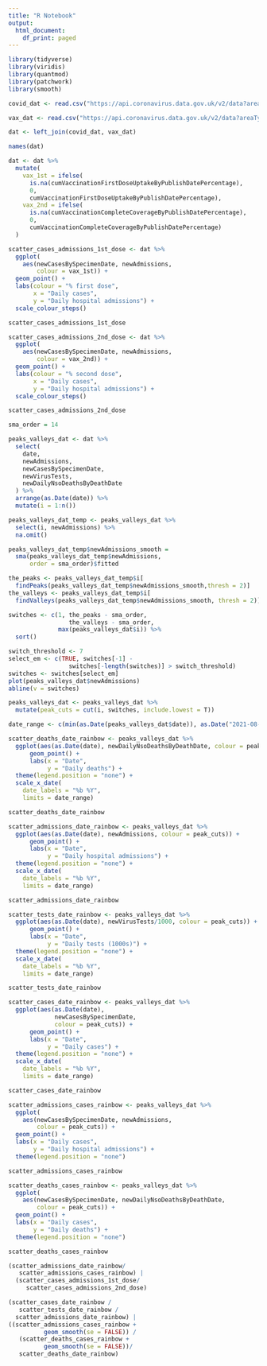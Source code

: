 ```yaml
---
title: "R Notebook"
output:
  html_document:
    df_print: paged
---
```


```r
library(tidyverse)
library(viridis)
library(quantmod)
library(patchwork)
library(smooth)
```



```r
covid_dat <- read.csv("https://api.coronavirus.data.gov.uk/v2/data?areaType=overview&metric=newAdmissions&metric=newCasesBySpecimenDate&metric=newDailyNsoDeathsByDeathDate&metric=newVirusTests&format=csv")
```


```r
vax_dat <- read.csv("https://api.coronavirus.data.gov.uk/v2/data?areaType=overview&metric=cumVaccinationCompleteCoverageByPublishDatePercentage&metric=cumVaccinationFirstDoseUptakeByPublishDatePercentage&format=csv")
```


```r
dat <- left_join(covid_dat, vax_dat)
```


```r
names(dat)
```

```r
dat <- dat %>%
  mutate(
    vax_1st = ifelse(
      is.na(cumVaccinationFirstDoseUptakeByPublishDatePercentage),
      0, 
      cumVaccinationFirstDoseUptakeByPublishDatePercentage),
    vax_2nd = ifelse(
      is.na(cumVaccinationCompleteCoverageByPublishDatePercentage),
      0, 
      cumVaccinationCompleteCoverageByPublishDatePercentage)
  )
```



```r
scatter_cases_admissions_1st_dose <- dat %>%
  ggplot(
    aes(newCasesBySpecimenDate, newAdmissions,
        colour = vax_1st)) +
  geom_point() +
  labs(colour = "% first dose",
       x = "Daily cases",
       y = "Daily hospital admissions") +
  scale_colour_steps()

scatter_cases_admissions_1st_dose
```


```r
scatter_cases_admissions_2nd_dose <- dat %>%
  ggplot(
    aes(newCasesBySpecimenDate, newAdmissions,
        colour = vax_2nd)) +
  geom_point() +
  labs(colour = "% second dose",
       x = "Daily cases",
       y = "Daily hospital admissions") +
  scale_colour_steps()

scatter_cases_admissions_2nd_dose
```


```r
sma_order = 14
```


```r
peaks_valleys_dat <- dat %>%
  select(
    date,
    newAdmissions,
    newCasesBySpecimenDate,
    newVirusTests,
    newDailyNsoDeathsByDeathDate
  ) %>%
  arrange(as.Date(date)) %>%
  mutate(i = 1:n())

peaks_valleys_dat_temp <- peaks_valleys_dat %>%
  select(i, newAdmissions) %>%
  na.omit()

peaks_valleys_dat_temp$newAdmissions_smooth =
  sma(peaks_valleys_dat_temp$newAdmissions,
      order = sma_order)$fitted
```



```r
the_peaks <- peaks_valleys_dat_temp$i[
  findPeaks(peaks_valleys_dat_temp$newAdmissions_smooth,thresh = 2)]
the_valleys <- peaks_valleys_dat_temp$i[
  findValleys(peaks_valleys_dat_temp$newAdmissions_smooth, thresh = 2)]

switches <- c(1, the_peaks - sma_order,
                 the_valleys - sma_order,
              max(peaks_valleys_dat$i)) %>%
  sort()

switch_threshold <- 7
select_em <- c(TRUE, switches[-1] -
                 switches[-length(switches)] > switch_threshold)
switches <- switches[select_em]
plot(peaks_valleys_dat$newAdmissions)
abline(v = switches)
```




```r
peaks_valleys_dat <- peaks_valleys_dat %>% 
  mutate(peak_cuts = cut(i, switches, include.lowest = T))
```

```r
date_range <- c(min(as.Date(peaks_valleys_dat$date)), as.Date("2021-08-01"))
```

```r
scatter_deaths_date_rainbow <- peaks_valleys_dat %>%
  ggplot(aes(as.Date(date), newDailyNsoDeathsByDeathDate, colour = peak_cuts)) +
      geom_point() +
      labs(x = "Date",
           y = "Daily deaths") +
  theme(legend.position = "none") +
  scale_x_date(
    date_labels = "%b %Y",
    limits = date_range)

scatter_deaths_date_rainbow
```

```r
scatter_admissions_date_rainbow <- peaks_valleys_dat %>%
  ggplot(aes(as.Date(date), newAdmissions, colour = peak_cuts)) +
      geom_point() +
      labs(x = "Date",
           y = "Daily hospital admissions") +
  theme(legend.position = "none") +
  scale_x_date(
    date_labels = "%b %Y",
    limits = date_range)

scatter_admissions_date_rainbow
```


```r
scatter_tests_date_rainbow <- peaks_valleys_dat %>%
  ggplot(aes(as.Date(date), newVirusTests/1000, colour = peak_cuts)) +
      geom_point() +
      labs(x = "Date",
           y = "Daily tests (1000s)") +
  theme(legend.position = "none") +
  scale_x_date(
    date_labels = "%b %Y",
    limits = date_range)

scatter_tests_date_rainbow
```

```r
scatter_cases_date_rainbow <- peaks_valleys_dat %>%
  ggplot(aes(as.Date(date),
             newCasesBySpecimenDate,
             colour = peak_cuts)) +
      geom_point() +
      labs(x = "Date",
           y = "Daily cases") +
  theme(legend.position = "none") +
  scale_x_date(
    date_labels = "%b %Y",
    limits = date_range)

scatter_cases_date_rainbow
```


```r
scatter_admissions_cases_rainbow <- peaks_valleys_dat %>%
  ggplot(
    aes(newCasesBySpecimenDate, newAdmissions,
        colour = peak_cuts)) +
  geom_point() +
  labs(x = "Daily cases",
       y = "Daily hospital admissions") +
  theme(legend.position = "none")

scatter_admissions_cases_rainbow
```

```r
scatter_deaths_cases_rainbow <- peaks_valleys_dat %>%
  ggplot(
    aes(newCasesBySpecimenDate, newDailyNsoDeathsByDeathDate,
        colour = peak_cuts)) +
  geom_point() +
  labs(x = "Daily cases",
       y = "Daily deaths") +
  theme(legend.position = "none")

scatter_deaths_cases_rainbow
```


```r
(scatter_admissions_date_rainbow/
   scatter_admissions_cases_rainbow) |
  (scatter_cases_admissions_1st_dose/
     scatter_cases_admissions_2nd_dose)
```



```r
(scatter_cases_date_rainbow /
   scatter_tests_date_rainbow /
  scatter_admissions_date_rainbow) | 
((scatter_admissions_cases_rainbow +
          geom_smooth(se = FALSE)) /
   (scatter_deaths_cases_rainbow +
          geom_smooth(se = FALSE))/
   scatter_deaths_date_rainbow)
```




